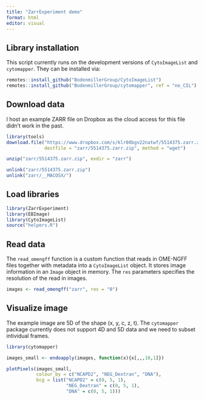 ```yaml
---
title: "ZarrExperiment demo"
format: html
editor: visual
---
```


## Library installation

This script currently runs on the development versions of `CytoImageList` and `cytomapper`. They can be installed via:

```r
remotes::install_github("BodenmillerGroup/CytoImageList")
remotes::install_github("BodenmillerGroup/cytomapper", ref = "no_CIL")
```

## Download data

I host an example ZARR file on Dropbox as the cloud access for this file didn't work in the past.

```r
library(tools)
download.file("https://www.dropbox.com/s/klr08bgv22natwf/5514375.zarr.zip?dl=0",
              destfile = "zarr/5514375.zarr.zip", method = "wget")

unzip("zarr/5514375.zarr.zip", exdir = "zarr")

unlink("zarr/5514375.zarr.zip")
unlink("zarr/__MACOSX/")
```

## Load libraries

```r
library(ZarrExperiment)
library(EBImage)
library(CytoImageList)
source("helpers.R")
```

## Read data

The `read_omengff` function is a custom function that reads in OME-NGFF files together with metadata into a `CytoImageList` object. It stores image information in an `Image` object in memory. The `res` parameters specifies the resolution of the read in images.

```r
images <- read_omengff("zarr", res = "0")
```

## Visualize image

The example image are 5D of the shape (x, y, c, z, t). The `cytomapper` package currently does not support 4D and 5D data and we need to subset intividual frames.

```r
library(cytomapper)

images_small <- endoapply(images, function(x){x[,,,10,1]})

plotPixels(images_small, 
           colour_by = c("NCAPD2", "NEG_Dextran", "DNA"),
           bcg = list("NCAPD2" = c(0, 5, 1),
                      "NEG_Dextran" = c(0, 5, 1),
                      "DNA" = c(0, 5, 1)))
```

